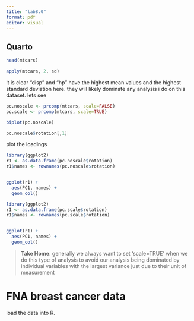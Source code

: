 ```yaml
---
title: "lab8.0"
format: pdf
editor: visual
---
```


## Quarto

```r
head(mtcars)
```

```r
apply(mtcars, 2, sd)
```

it is clear "disp" and "hp" have the highest mean values and the highest standard deviation here. they will likely dominate any analysis i do on this dataset. lets see

```r
pc.noscale <- prcomp(mtcars, scale=FALSE)
pc.scale <- prcomp(mtcars, scale=TRUE)
```

```r
biplot(pc.noscale)
```

```r
pc.noscale$rotation[,1]
```

plot the loadings

```r
library(ggplot2)
r1 <- as.data.frame(pc.noscale$rotation)
r1$names <- rownames(pc.noscale$rotation)


ggplot(r1) + 
  aes(PC1, names) + 
  geom_col()
```

```r
library(ggplot2)
r1 <- as.data.frame(pc.scale$rotation)
r1$names <- rownames(pc.scale$rotation)


ggplot(r1) + 
  aes(PC1, names) + 
  geom_col()
```

> **Take Home**: generally we always want to set 'scale=TRUE' when we do this type of analysis to avoid our analysis being dominated by individual variables with the largest variance just due to their unit of measurement

# FNA breast cancer data

load the data into R.
